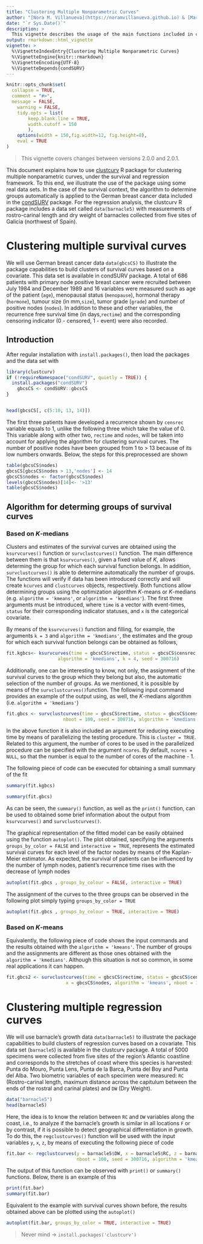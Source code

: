 ```yaml
---
title: "Clustering Multiple Nonparametric Curves"
author: "[Nora M. Villanueva](https://noramvillanueva.github.io) & [Marta Sestelo](https://sestelo.github.io)"
date: "`r Sys.Date()`"
description: >
  This vignette describes the usage of the main functions included in clustcurv package with two real data sets.
output: rmarkdown::html_vignette
vignette: >
  %\VignetteIndexEntry{Clustering Multiple Nonparametric Curves}
  %\VignetteEngine{knitr::rmarkdown}
  %\VignetteEncoding{UTF-8}
  %\VignetteDepends{condSURV}
---
```



```r
knitr::opts_chunk$set(
  collapse = TRUE,
  comment = "#>",
  message = FALSE,
	warning = FALSE,
	tidy.opts = list(
		keep.blank.line = TRUE,
		width.cutoff = 150
		),
	options(width = 150,fig.width=12, fig.height=8),
	eval = TRUE
)
```

> This vignette covers changes between versions 2.0.0 and 2.0.1.

This document explains how to use  [clustcurv](https://cran.r-project.org/package=clustcurv) R package for clustering multiple 
nonparametric curves, under the survival and regression framework. To this end, we
illustrate the use of the package using some real data sets. In the case
of the survival context, the algorithm to determine groups automatically  is 
applied to the German breast cancer data included in the [condSURV](https://cran.r-project.org/package=condSURV) package. For 
the regression analysis, the  clustcurv R package includes a data set called 
 `data(barnacle5)` with measurements of rostro-carinal length and dry weight of barnacles
collected from five sites of Galicia (northwest of Spain). 


# Clustering multiple survival curves 

We will use German breast cancer data `data(gbcsCS)` to illustrate the package capabilities to build clusters of survival curves based on a covariate. This data set is available in condSURV package. A total of 686 patients with primary node positive breast cancer were recruited between July 1984 and December 1989 and 16 variables were measured such as age of the patient (`age`), menopausal status (`menopause`), hormonal therapy (`hormone`), tumour size (in mm,`size`), tumor grade (`grade`) and number of positive nodes (`nodes`). In addition to these and other variables, the recurrence free survival time (in days,`rectime`) and the corresponding censoring indicator (0 - censored, 1 - event) were also recorded.

## Introduction

After regular installation with `install.packages()`, then load the packages and the data set with

```r
library(clustcurv)
if (!requireNamespace("condSURV", quietly = TRUE)) {
  install.packages("condSURV")
    gbcsCS <- condSURV::gbcsCS
}


head(gbcsCS[, c(5:10, 13, 14)])
```


The first three patients have developed a recurrence shown by `censrec` variable equals to 1, unlike the following three which take the value of 0. This variable along with other two, `rectime` and `nodes`, will be taken into account for applying the algorithm for clustering survival curves. The number of positive nodes have been grouped from 1 to > 13 because of its low numbers onwards. Below, the steps for this preprocessed are shown

```r
table(gbcsCS$nodes)
gbcsCS[gbcsCS$nodes > 13,'nodes'] <- 14
gbcsCS$nodes <- factor(gbcsCS$nodes)
levels(gbcsCS$nodes)[14]<- '>13'
table(gbcsCS$nodes)
```

## Algorithm for determing groups of survival curves

### Based on $K$-medians 

Clusters and estimates of the survival curves are obtained using the `ksurvcurves()` function or `survclustcurves()` function. The main difference between them is that `ksurvcurves()`, given a fixed value of $K$, allows determing the group for which each survival function belongs. In addition,  `survclustcurves()` is able to determine automatically the number of groups. The functions will verify if data has been introduced correctly and will create  `kcurves` and `clustcurves` objects, respectively. Both functions allow determining groups using the optimization algorithm $K$-means or $K$-medians (e.g. `algorithm = 'kmeans'`, or `algorithm = 'kmedians'`). The first three arguments must be introduced, where `time` is a vector with event-times, `status` for their corresponding indicator statuses, and `x` is the categorical covariate. 


By means of the `ksurvcurves()` function and filling, for example, the arguments `k = 3` and `algorithm = 'kmedians'`, the estimates and the group for which each survival function belongs can be obtained as follows, 

```r
fit.kgbcs<- ksurvcurves(time = gbcsCS$rectime, status = gbcsCS$censrec, x = gbcsCS$nodes,
                   algorithm = 'kmedians', k = 4, seed = 300716)
```

Additionally, one can be interesting to know, not only, the assignment of the survival curves to the group which they belong but also, the automatic selection of the number of groups. As we mentioned, it is possible by means of the `survclustcurves()`function. The following input command provides an example of the output using, as well, the $K$-medians algorithm (i.e. `algorithm = 'kmedians'`)

```r
fit.gbcs <- survclustcurves(time = gbcsCS$rectime, status = gbcsCS$censrec, x = gbcsCS$nodes,
                     nboot = 100, seed = 300716, algorithm = 'kmedians')
``` 

In the above function it is also included an argument for reducing executing time by means of parallelizing the testing procedure. This is `cluster = TRUE`. Related to this argument,  the number of cores to be used in the parallelized procedure can be specified with the argument `ncores`. By default, `ncores = NULL`, so that the number is equal to the number of cores of the machine - 1.


The following piece of code can be executed for obtaining a small summary of the fit
```r
summary(fit.kgbcs)

summary(fit.gbcs)
```


As can be seen, the `summary()` function, as well as the `print()` function, can be used to obtained some brief information about the output from `ksurvcurves()` and `survclustcurves()`.


The graphical representation of the fitted model can be easily obtained using the function `autoplot()`. The plot obtained, specifying the arguments `groups_by_color = FALSE` and `interactive = TRUE`, represents the estimated survival curves for each level of the factor nodes by means of the Kaplan-Meier estimator. As expected, the survival of patients can be influenced by the number of lymph nodes, patient’s recurrence time rises with the decrease of lymph nodes

 
 
```r
autoplot(fit.gbcs , groups_by_colour = FALSE, interactive = TRUE)
```


The assignment of the curves to the three groups can be observed in the following plot simply typing `groups_by_color = TRUE` 

```r
autoplot(fit.gbcs , groups_by_colour = TRUE, interactive = TRUE)
```


### Based on $K$-means


Equivalently, the following piece of code shows the input commands and the results obtained with the `algorithm = 'kmeans'`. The number of groups and the assignments are different as those ones obtained with the `algorithm = 'kmedians'`. Although this situation is not so common, in some real applications it can happen.
```r
fit.gbcs2 <- survclustcurves(time = gbcsCS$rectime, status = gbcsCS$censrec, seed = 300716,
                      x = gbcsCS$nodes, algorithm = 'kmeans', nboot = 100)
```



# Clustering multiple regression curves 

We will use barnacle’s growth data `data(barnacle5)` to illustrate the package capabilities to build clusters of regression curves based on a covariate. This data set (`barnacle5`) is available in the clustcurv package. A total of 5000 specimens were collected from five sites  of the region’s Atlantic coastline and corresponds to the stretches of coast where this species is harvested: Punta do Mouro, Punta Lens, Punta de la Barca, Punta del Boy and Punta del Alba. Two biometric variables of each specimen were measured: `RC` (Rostro-carinal length, maximum distance across the capitulum between the ends of the rostral and carinal plates) and `DW` (Dry Weight).


```r
data("barnacle5")
head(barnacle5)
```


Here, the idea is to know the relation between `RC` and `DW` variables along the coast, i.e., to analyze if the barnacle’s growth is similar in all locations `F` or by contrast, if it is possible to detect geographical differentiation in growth. To do this,  the `regclustcurves()` function will be  used with the input variables `y`, `x`, `z`, by means of executing the following piece of code


```r
fit.bar <- regclustcurves(y = barnacle5$DW, x = barnacle5$RC, z = barnacle5$F,
                          nboot = 100, seed = 300716, algorithm = 'kmeans')
```

The output of this function can be observed with `print()` or `summary()` functions. Below, there is an example of this

```r
print(fit.bar)
summary(fit.bar)
```



Equivalent to the example with survival curves shown before, the results obtained above can be plotted using the `autoplot()` 

```r
autoplot(fit.bar, groups_by_color = TRUE, interactive = TRUE)
```

> Never mind -> `install.packages('clustcurv')`
